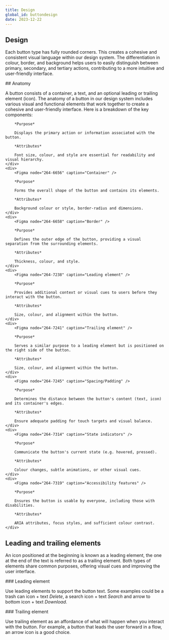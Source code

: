 ```yaml
---
title: Design
global_id: buttondesign
date: 2023-12-22
---
```


## Design

Each button type has fully rounded corners. This creates a cohesive and consistent visual language within our design system. The differentiation in colour, border, and background helps users to easily distinguish between primary, secondary, and tertiary actions, contributing to a more intuitive and user-friendly interface.

<Grid columns={3}>
  <Figma node="258-2977" caption="A primary button has a solid container." />
  <Figma
    node="258-2986"
    caption="A secondary button has a transparent container and 1 px border."
  />
  <Figma
    node="258-2989"
    caption="A tertiary button has transparent container and no border."
  />
</Grid>

<Spacer size="medium" decorated />

<Grid columns={2}>

<div>
## Anatomy

A button consists of a container, a text, and an optional leading or trailing element (icon). The anatomy of a button in our design system includes various visual and functional elements that work together to create a cohesive and user-friendly interface. Here is a breakdown of the key components:

</div>

<Figma node="258-3056" caption="Container, text, leading and trailing element." />
</Grid>

<Grid columns={3}>
    <div>
        <Figma node="264-6654" caption="Text" />

        *Purpose*

        Displays the primary action or information associated with the button.

        *Attributes*

        Font size, colour, and style are essential for readability and visual hierarchy.
    </div>
    <div>
        <Figma node="264-6656" caption="Container" />

        *Purpose*

        Forms the overall shape of the button and contains its elements.

        *Attributes*

        Background colour or style, border-radius and dimensions.
    </div>
    <div>
        <Figma node="264-6658" caption="Border" />

        *Purpose*

        Defines the outer edge of the button, providing a visual separation from the surrounding elements.

        *Attributes*

        Thickness, colour, and style.
    </div>
    <div>
        <Figma node="264-7238" caption="Leading element" />

        *Purpose*

        Provides additional context or visual cues to users before they interact with the button.

        *Attributes*

        Size, colour, and alignment within the button.
    </div>
    <div>
        <Figma node="264-7241" caption="Trailing element" />

        *Purpose*

        Serves a similar purpose to a leading element but is positioned on the right side of the button.

        *Attributes*

        Size, colour, and alignment within the button.
    </div>
    <div>
        <Figma node="264-7245" caption="Spacing/Padding" />

        *Purpose*

        Determines the distance between the button's content (text, icon) and its container's edges.

        *Attributes*

        Ensure adequate padding for touch targets and visual balance.
    </div>
    <div>
        <Figma node="264-7314" caption="State indicators" />

        *Purpose*

        Communicate the button's current state (e.g. hovered, pressed).

        *Attributes*

        Colour changes, subtle animations, or other visual cues.
    </div>
    <div>
        <Figma node="264-7319" caption="Accessibility features" />

        *Purpose*

        Ensures the button is usable by everyone, including those with disabilities.

        *Attributes*

        ARIA attributes, focus styles, and sufficient colour contrast.
    </div>

</Grid>

<Spacer size="medium" decorated />

## Leading and trailing elements

An icon positioned at the beginning is known as a leading element, the one at the end of the text is referred to as a trailing element. Both types of elements share common purposes, offering visual cues and improving the user interface.

<Grid columns={2}>
<div>
### Leading element

Use leading elements to support the button text.
Some examples could be a trash can icon + text _Delete_,
a search icon + text _Search_ and arrow to bottom icon + text _Download_.

</div>

<Figma node="266-7387" caption="Leading elements that support the button text." />
</Grid>

<Grid columns={2}>
<div>
### Trailing element

Use trailing element as an affordance of what will happen when you interact with the button. For example, a button that leads the user forward in a flow, an arrow icon is a good choice.

</div>
<Figma node="266-7448" caption="The trailing element gives a hint on what is about to happen on click." />
</Grid>

